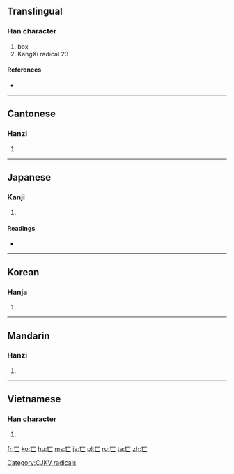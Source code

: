 {{also|冖}}
==Translingual==
{{stroke order|type=animate}}

===Han character===
{{Han char|rn=23|rad=匸|as=00|sn=2|four=|canj=一女 (MV), X一女 (XMV)}}

# box
# KangXi radical 23

====References====
* {{Han ref|kx=0154.350|dkj=02672|dj=0347.100|hdz=10081.040|uh=5338|ud=21304}}

----

==Cantonese==

===Hanzi===
{{yue-hanzi|jyut=|y=hai2}}

# {{defn|lang=yue|sort=匸00}}

----

==Japanese==

===Kanji===
{{ja-kanji|grade=|rs=匸00}}

# {{defn|lang=ja|sort=匸00}}

====Readings====
* {{ja-readings|on=[[けい]] (kei)|kun=[[かくす]] (kakusu), [[おおう]] (oou)}}

----

==Korean==

===Hanja===
{{ko-hanja|hangeul=혜|rv=hye|mr=hye}}

# {{defn|lang=ko|sort=匸00}}

----

==Mandarin==

===Hanzi===
{{cmn-hanzi|pin=[[xǐ]] ([[xi3]])|wg=hsi<sup>3</sup>}}

# {{defn|lang=cmn|sort=匸00}}

----

==Vietnamese==

===Han character===
{{vi-hantu|[[phương]]|rs=匸00}}

# {{defn|lang=vi|sort=匸00}}

[[Category:CJKV radicals]]

[[fr:匸]]
[[ko:匸]]
[[hu:匸]]
[[ms:匸]]
[[ja:匸]]
[[pl:匸]]
[[ru:匸]]
[[ta:匸]]
[[zh:匸]]